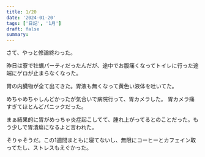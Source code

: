 ```yaml
---
title: 1/20
date: '2024-01-20'
tags: ['日記', '1月']
draft: false
summary: 
---
```


さて、やっと修論終わった。

昨日は寮で牡蠣パーティだったんだが、途中でお腹痛くなってトイレに行った途端にゲロが止まらなくなった。

胃の内臓物が全て出てきた。胃液も無くなって黄色い液体を吐いてた。

めちゃめちゃしんどかったが気合いで病院行って、胃カメラした。
胃カメラ痛すぎてほとんどパニックだった。

まぁ結果的に胃がめっちゃ炎症起こしてて、腫れ上がってるとのことだった。もう少しで胃潰瘍になるよと言われた。

そりゃそうだ。この1週間まともに寝てないし、無限にコーヒーとカフェイン取ってたし、ストレスもえぐかった。


